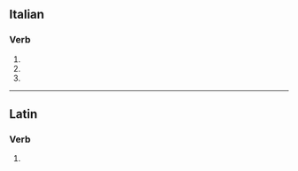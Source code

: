 ==Italian==

===Verb===
{{head|it|verb form|cat2=past participle forms}}

# {{inflection of|annodare||2|p|pres|indc|lang=it}}
# {{inflection of|annodare||2|p|impr|lang=it}}
# {{feminine plural of|annodato|lang=it}}

----

==Latin==

===Verb===
{{la-verb-form|annōdāte}}

# {{inflection of|annōdō||1|p|pres|actv|impr|lang=la}}